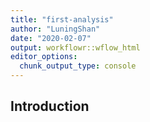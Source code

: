 ```yaml
---
title: "first-analysis"
author: "LuningShan"
date: "2020-02-07"
output: workflowr::wflow_html
editor_options:
  chunk_output_type: console
---
```


## Introduction

```r

```

